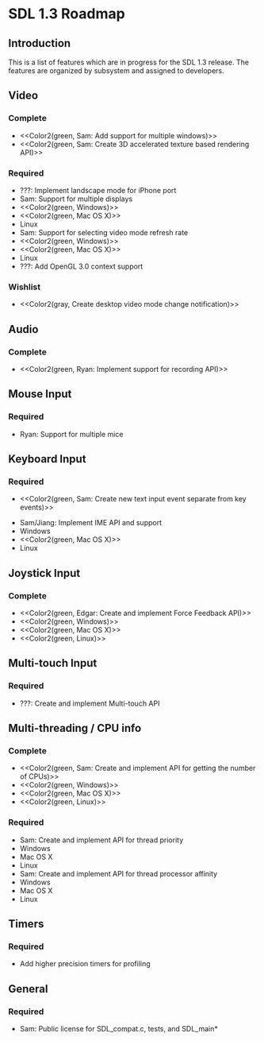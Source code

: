= SDL 1.3 Roadmap =

== Introduction ==
This is a list of features which are in progress for the SDL 1.3 release.  The features are organized by subsystem and assigned to developers.


== Video ==

=== Complete ===
* <<Color2(green, Sam: Add support for multiple windows)>>
* <<Color2(green, Sam: Create 3D accelerated texture based rendering API)>>

=== Required ===
* ???: Implement landscape mode for iPhone port
* Sam: Support for multiple displays
* <<Color2(green, Windows)>>
* <<Color2(green, Mac OS X)>>
* Linux
* Sam: Support for selecting video mode refresh rate
* <<Color2(green, Windows)>>
* <<Color2(green, Mac OS X)>>
* Linux
* ???: Add OpenGL 3.0 context support

=== Wishlist ===
* <<Color2(gray, Create desktop video mode change notification)>>

== Audio ==

=== Complete ===
* <<Color2(green, Ryan: Implement support for recording API)>>

== Mouse Input ==

=== Required ===
* Ryan: Support for multiple mice
<!--
* Q: What is the mapping of individual mice to pointers?  Is there a "master pointer" that multiple mice share and then events for the individual mice?  Is there a dual mode, where you have a single pointer that all mice affect, and you can switch to multiple pointers, each affected by a single mouse?
-->

== Keyboard Input ==

=== Required ===
* <<Color2(green, Sam: Create new text input event separate from key events)>>
<!--
* Q: When you're enabling or disabling text events via keystroke, how do you ignore the text generated by the key that is toggling text input?
    A: Key events are guaranteed to happen first
* Q: How do you handle key repeat?
-->
* Sam/Jiang: Implement IME API and support
* Windows
* <<Color2(green, Mac OS X)>>
* Linux

== Joystick Input ==

=== Complete ===
* <<Color2(green, Edgar: Create and implement Force Feedback API)>>
* <<Color2(green, Windows)>>
* <<Color2(green, Mac OS X)>>
* <<Color2(green, Linux)>>

== Multi-touch Input ==

=== Required ===
* ???: Create and implement Multi-touch API

== Multi-threading / CPU info ==

=== Complete ===
* <<Color2(green, Sam: Create and implement API for getting the number of CPUs)>>
* <<Color2(green, Windows)>>
* <<Color2(green, Mac OS X)>>
* <<Color2(green, Linux)>>

=== Required ===
* Sam: Create and implement API for thread priority
* Windows
* Mac OS X
* Linux
* Sam: Create and implement API for thread processor affinity
* Windows
* Mac OS X
* Linux

== Timers ==

=== Required ===
* Add higher precision timers for profiling

== General ==

=== Required ===
* Sam: Public license for SDL_compat.c, tests, and SDL_main*
